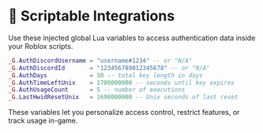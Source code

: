 # 🔌 Scriptable Integrations

Use these injected global Lua variables to access authentication data inside your Roblox scripts.

```lua globals.lua
_G.AuthDiscordUsername = "username#1234" -- or "N/A"
_G.AuthDiscordId       = "123456789012345678" -- or "N/A"
_G.AuthDays            = 30 -- total key length in days
_G.AuthTimeLeftUnix    = 1700000000 -- seconds until key expires
_G.AuthUsageCount      = 5 -- number of executions
_G.LastHwidResetUnix   = 1690000000 -- Unix seconds of last reset
```

These variables let you personalize access control, restrict features, or track usage in-game.